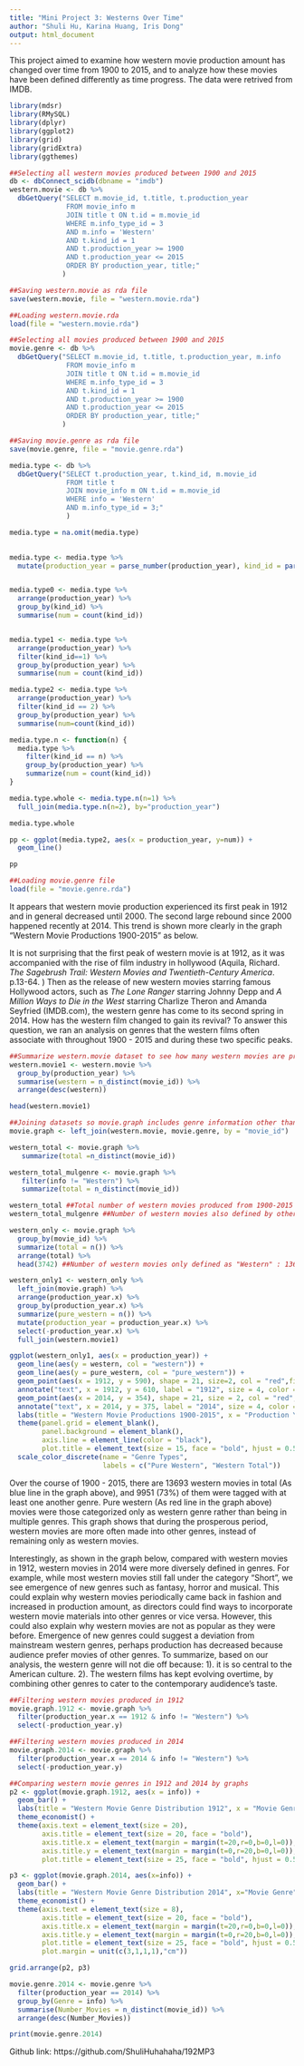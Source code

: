 ```yaml
---
title: "Mini Project 3: Westerns Over Time"
author: "Shuli Hu, Karina Huang, Iris Dong"
output: html_document
---
```


This project aimed to examine how western movie production amount has changed over time from 1900 to 2015, and to analyze how these movies have been defined differently as time progress. The data were retrived from IMDB.

```r
library(mdsr)
library(RMySQL)
library(dplyr)
library(ggplot2)
library(grid)
library(gridExtra)
library(ggthemes)
```

```r
##Selecting all western movies produced between 1900 and 2015
db <- dbConnect_scidb(dbname = "imdb")
western.movie <- db %>%
  dbGetQuery("SELECT m.movie_id, t.title, t.production_year
              FROM movie_info m
              JOIN title t ON t.id = m.movie_id
              WHERE m.info_type_id = 3
              AND m.info = 'Western'
              AND t.kind_id = 1
              AND t.production_year >= 1900
              AND t.production_year <= 2015
              ORDER BY production_year, title;"
             )

##Saving western.movie as rda file
save(western.movie, file = "western.movie.rda")
```

```r
##Loading western.movie.rda
load(file = "western.movie.rda")
```

```r
##Selecting all movies produced between 1900 and 2015
movie.genre <- db %>%
  dbGetQuery("SELECT m.movie_id, t.title, t.production_year, m.info
              FROM movie_info m
              JOIN title t ON t.id = m.movie_id
              WHERE m.info_type_id = 3
              AND t.kind_id = 1
              AND t.production_year >= 1900
              AND t.production_year <= 2015
              ORDER BY production_year, title;"
             )

##Saving movie.genre as rda file
save(movie.genre, file = "movie.genre.rda")
```

```r
media.type <- db %>%
  dbGetQuery("SELECT t.production_year, t.kind_id, m.movie_id 
              FROM title t
              JOIN movie_info m ON t.id = m.movie_id
              WHERE info = 'Western'
              AND m.info_type_id = 3;"
              )

media.type = na.omit(media.type)

            
media.type <- media.type %>%
  mutate(production_year = parse_number(production_year), kind_id = parse_number(kind_id), movie_id=parse_number(movie_id))


media.type0 <- media.type %>%
  arrange(production_year) %>%
  group_by(kind_id) %>%
  summarise(num = count(kind_id))


media.type1 <- media.type %>%
  arrange(production_year) %>%
  filter(kind_id==1) %>%
  group_by(production_year) %>%
  summarise(num = count(kind_id))

media.type2 <- media.type %>%
  arrange(production_year) %>%
  filter(kind_id == 2) %>%
  group_by(production_year) %>%
  summarise(num=count(kind_id))

media.type.n <- function(n) {
  media.type %>%
    filter(kind_id == n) %>%
    group_by(production_year) %>%
    summarize(num = count(kind_id))
}

media.type.whole <- media.type.n(n=1) %>%
  full_join(media.type.n(n=2), by="production_year")

media.type.whole

pp <- ggplot(media.type2, aes(x = production_year, y=num)) +
  geom_line()

pp
```

```r
##Loading movie.genre file
load(file = "movie.genre.rda")
```

It appears that western movie production experienced its first peak in 1912 and in general decreased until 2000. The second large rebound since 2000 happened recently at 2014. This trend is shown more clearly in the graph "Western Movie Productions 1900-2015" as below. 

It is not surprising that the first peak of western movie is at 1912, as it was accompanied with the rise of film industry in hollywood (Aquila, Richard. *The Sagebrush Trail: Western Movies and Twentieth-Century America*. p.13-64. ) Then as the release of new western movies starring famous Hollywood actors, such as *The Lone Ranger* starring Johnny Depp and *A Million Ways to Die in the West* starring Charlize Theron and Amanda Seyfried (IMDB.com), the western genre has come to its second spring in 2014. How has the western film changed to gain its revival? To answer this question, we ran an analysis on genres that the western films often associate with throughout 1900 - 2015 and during these two specific peaks.

```r
##Summarize western.movie dataset to see how many western movies are produced each year, arrange in descending order
western.movie1 <- western.movie %>%
  group_by(production_year) %>%
  summarise(western = n_distinct(movie_id)) %>%
  arrange(desc(western))

head(western.movie1)
```

```r
##Joining datasets so movie.graph includes genre information other than "Western"
movie.graph <- left_join(western.movie, movie.genre, by = "movie_id")

western_total <- movie.graph %>%
   summarize(total =n_distinct(movie_id))

western_total_mulgenre <- movie.graph %>%
   filter(info != "Western") %>%
   summarize(total = n_distinct(movie_id))

western_total ##Total number of western movies produced from 1900-2015
western_total_mulgenre ##Number of western movies also defined by other genres  
```


```r
western_only <- movie.graph %>%
  group_by(movie_id) %>%
  summarize(total = n()) %>%
  arrange(total) %>%
  head(3742) ##Number of western movies only defined as "Western" : 13693-9951=3742

western_only1 <- western_only %>%
  left_join(movie.graph) %>%
  arrange(production_year.x) %>%
  group_by(production_year.x) %>%
  summarize(pure_western = n()) %>%
  mutate(production_year = production_year.x) %>%
  select(-production_year.x) %>%
  full_join(western.movie1)

ggplot(western_only1, aes(x = production_year)) +
  geom_line(aes(y = western, col = "western")) +
  geom_line(aes(y = pure_western, col = "pure_western")) +
  geom_point(aes(x = 1912, y = 590), shape = 21, size=2, col = "red",fill = "red") +
  annotate("text", x = 1912, y = 610, label = "1912", size = 4, color = "red") +
  geom_point(aes(x = 2014, y = 354), shape = 21, size = 2, col = "red",fill = "red") +
  annotate("text", x = 2014, y = 375, label = "2014", size = 4, color = "red") +
  labs(title = "Western Movie Productions 1900-2015", x = "Production Year", y = "Number of Western Movies") +
  theme(panel.grid = element_blank(),
        panel.background = element_blank(),
        axis.line = element_line(color = "black"),
        plot.title = element_text(size = 15, face = "bold", hjust = 0.5)) +
  scale_color_discrete(name = "Genre Types",
                       labels = c("Pure Western", "Western Total"))
```


Over the course of 1900 - 2015, there are 13693 western movies in total (As blue line in the graph above), and 9951 (73%) of them were tagged with at least one another genre. Pure western (As red line in the graph above) movies were those categorized only as western genre rather than being in multiple genres. This graph shows that during the prosperous period, western movies are more often made into other genres, instead of remaining only as western movies. 

Interestingly, as shown in the graph below, compared with western movies in 1912, western movies in 2014 were more diversely defined in genres. For example, while most western movies still fall under the category "Short", we see emergence of new genres such as fantasy, horror and musical. This could explain why western movies periodically came back in fashion and increased in production amount, as directors could find ways to incorporate western movie materials into other genres or vice versa. However, this could also explain why western movies are not as popular as they were before. Emergence of new genres could suggest a deviation from mainstream western genres, perhaps production has decreased because audience prefer movies of other genres. To summarize, based on our analysis, the western genre will not die off because: 1). it is so central to the American culture. 2). The western films has kept evolving overtime, by combining other genres to cater to the contemporary audidence's taste.

```r
##Filtering western movies produced in 1912
movie.graph.1912 <- movie.graph %>%
  filter(production_year.x == 1912 & info != "Western") %>%
  select(-production_year.y) 

##Filtering western movies produced in 2014
movie.graph.2014 <- movie.graph %>%
  filter(production_year.x == 2014 & info != "Western") %>%
  select(-production_year.y)
```

```r

##Comparing western movie genres in 1912 and 2014 by graphs
p2 <- ggplot(movie.graph.1912, aes(x = info)) + 
  geom_bar() +
  labs(title = "Western Movie Genre Distribution 1912", x = "Movie Genre", y = "Number of Movies") +
  theme_economist() +
  theme(axis.text = element_text(size = 20),
        axis.title = element_text(size = 20, face = "bold"),
        axis.title.x = element_text(margin = margin(t=20,r=0,b=0,l=0)),
        axis.title.y = element_text(margin = margin(t=0,r=20,b=0,l=0)),
        plot.title = element_text(size = 25, face = "bold", hjust = 0.5))

p3 <- ggplot(movie.graph.2014, aes(x=info)) + 
  geom_bar() +
  labs(title = "Western Movie Genre Distribution 2014", x="Movie Genre", y="Number of Movies") +
  theme_economist() +
  theme(axis.text = element_text(size = 8),
        axis.title = element_text(size = 20, face = "bold"),
        axis.title.x = element_text(margin = margin(t=20,r=0,b=0,l=0)),
        axis.title.y = element_text(margin = margin(t=0,r=20,b=0,l=0)),
        plot.title = element_text(size = 25, face = "bold", hjust = 0.5),
        plot.margin = unit(c(3,1,1,1),"cm"))

grid.arrange(p2, p3)
```



```r
movie.genre.2014 <- movie.genre %>%
  filter(production_year == 2014) %>%
  group_by(Genre = info) %>%
  summarise(Number_Movies = n_distinct(movie_id)) %>%
  arrange(desc(Number_Movies))

print(movie.genre.2014)
```



Github link: https://github.com/ShuliHuhahaha/192MP3
